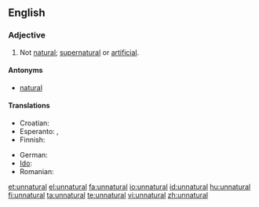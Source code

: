 ==English==

===Adjective===
{{en-adj}}

# Not [[natural]]; [[supernatural]] or [[artificial]].

====Antonyms====
* [[natural]]

====Translations====
{{trans-top|not natural}}
* Croatian: {{t-|hr|neprirodan|alt=neprírodan}}
* Esperanto: {{t|eo|nenatura}},  {{t|eo|kontraŭnatura}}
* Finnish: {{t-|fi|luonnoton}}
{{trans-mid}}
* German: {{t-|de|unnatürlich}}
* [[Ido]]: {{t|io|nenaturala}}
* Romanian: {{t|ro|artificial}}
{{trans-bottom}}

[[et:unnatural]]
[[el:unnatural]]
[[fa:unnatural]]
[[io:unnatural]]
[[id:unnatural]]
[[hu:unnatural]]
[[fi:unnatural]]
[[ta:unnatural]]
[[te:unnatural]]
[[vi:unnatural]]
[[zh:unnatural]]